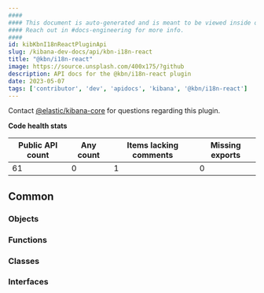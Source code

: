 ```yaml
---
####
#### This document is auto-generated and is meant to be viewed inside our experimental, new docs system.
#### Reach out in #docs-engineering for more info.
####
id: kibKbnI18nReactPluginApi
slug: /kibana-dev-docs/api/kbn-i18n-react
title: "@kbn/i18n-react"
image: https://source.unsplash.com/400x175/?github
description: API docs for the @kbn/i18n-react plugin
date: 2023-05-07
tags: ['contributor', 'dev', 'apidocs', 'kibana', '@kbn/i18n-react']
---
```




Contact [@elastic/kibana-core](https://github.com/orgs/elastic/teams/kibana-core) for questions regarding this plugin.

**Code health stats**

| Public API count  | Any count | Items lacking comments | Missing exports |
|-------------------|-----------|------------------------|-----------------|
| 61 | 0 | 1 | 0 |

## Common

### Objects
<DocDefinitionList data={kbnI18nReactObj.common.objects}/>

### Functions
<DocDefinitionList data={kbnI18nReactObj.common.functions}/>

### Classes
<DocDefinitionList data={kbnI18nReactObj.common.classes}/>

### Interfaces
<DocDefinitionList data={kbnI18nReactObj.common.interfaces}/>

